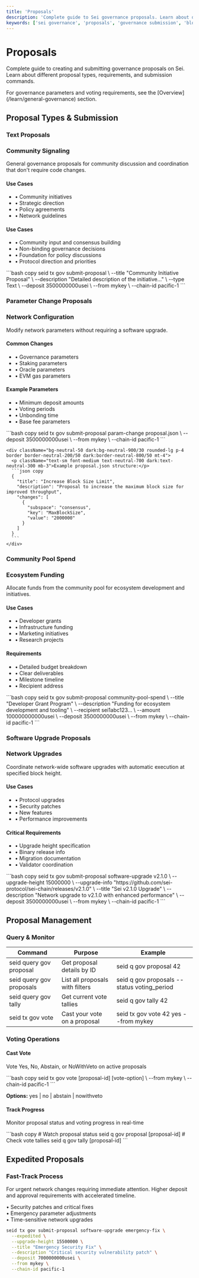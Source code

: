 ```yaml
---
title: 'Proposals'
description: 'Complete guide to Sei governance proposals. Learn about different proposal types and how to submit them.'
keywords: ['sei governance', 'proposals', 'governance submission', 'blockchain governance', 'proposal commands']
---
```



<div className="flex flex-col gap-8">

<div className="flex flex-col md:flex-row items-start gap-5">
  <div className="w-16 h-16 rounded-lg bg-emerald-100 dark:bg-emerald-900/30 flex items-center justify-center shrink-0">
    <IconGavel className="h-8 w-8 text-emerald-600" />
  </div>
  <div>
    <h1 className="text-4xl font-bold text-neutral-800 dark:text-neutral-100 mb-1">Proposals</h1>
    <p className="mt-3 text-neutral-600 dark:text-neutral-300 text-base max-w-3xl">Complete guide to creating and submitting governance proposals on Sei. Learn about different proposal types, requirements, and submission commands.</p>
  </div>
</div>

<Callout type="info" emoji="📋">
  For governance parameters and voting requirements, see the [Overview](/learn/general-governance) section.
</Callout>

## Proposal Types & Submission

### Text Proposals

<div className="border border-neutral-200 dark:border-neutral-800 rounded-lg mb-6 overflow-hidden">
  <div className="bg-neutral-50 dark:bg-neutral-900/50 px-6 py-4 border-b border-neutral-200 dark:border-neutral-800">
    <div className="flex items-center gap-3 mb-3">
      <IconFileText className="h-5 w-5 text-emerald-600" />
      <h3 className="text-lg font-semibold text-neutral-800 dark:text-neutral-200">Community Signaling</h3>
    </div>
    <p className="text-sm text-neutral-600 dark:text-neutral-400">General governance proposals for community discussion and coordination that don't require code changes.</p>
  </div>
  <div className="p-6">
    <div className="grid grid-cols-1 md:grid-cols-2 gap-6 mb-6">
      <div>
        <h4 className="font-semibold text-neutral-800 dark:text-neutral-200 mb-2">Use Cases</h4>
        <ul className="text-sm text-neutral-600 dark:text-neutral-300 space-y-1">
          <li>• Community initiatives</li>
          <li>• Strategic direction</li>
          <li>• Policy agreements</li>
          <li>• Network guidelines</li>
        </ul>
      </div>
      <div>
        <h4 className="font-semibold text-neutral-800 dark:text-neutral-200 mb-2">Use Cases</h4>
        <ul className="text-sm text-neutral-600 dark:text-neutral-300 space-y-1">
          <li>• Community input and consensus building</li>
          <li>• Non-binding governance decisions</li>
          <li>• Foundation for policy discussions</li>
          <li>• Protocol direction and priorities</li>
        </ul>
      </div>
    </div>
    ```bash copy seid tx gov submit-proposal \ --title "Community Initiative Proposal" \ --description "Detailed description of the initiative..." \ --type Text \ --deposit 3500000000usei \ --from mykey \ --chain-id pacific-1 ```
  </div>
</div>

### Parameter Change Proposals

<div className="border border-neutral-200 dark:border-neutral-800 rounded-lg mb-6 overflow-hidden">
  <div className="bg-neutral-50 dark:bg-neutral-900/50 px-6 py-4 border-b border-neutral-200 dark:border-neutral-800">
    <div className="flex items-center gap-3 mb-3">
      <IconSettings className="h-5 w-5 text-emerald-600" />
      <h3 className="text-lg font-semibold text-neutral-800 dark:text-neutral-200">Network Configuration</h3>
    </div>
    <p className="text-sm text-neutral-600 dark:text-neutral-400">Modify network parameters without requiring a software upgrade.</p>
  </div>
  <div className="p-6">
    <div className="grid grid-cols-1 md:grid-cols-2 gap-6 mb-6">
      <div>
        <h4 className="font-semibold text-neutral-800 dark:text-neutral-200 mb-2">Common Changes</h4>
        <ul className="text-sm text-neutral-600 dark:text-neutral-300 space-y-1">
          <li>• Governance parameters</li>
          <li>• Staking parameters</li>
          <li>• Oracle parameters</li>
          <li>• EVM gas parameters</li>
        </ul>
      </div>
      <div>
        <h4 className="font-semibold text-neutral-800 dark:text-neutral-200 mb-2">Example Parameters</h4>
        <ul className="text-sm text-neutral-600 dark:text-neutral-300 space-y-1">
          <li>• Minimum deposit amounts</li>
          <li>• Voting periods</li>
          <li>• Unbonding time</li>
          <li>• Base fee parameters</li>
        </ul>
      </div>
    </div>
    ```bash copy
    seid tx gov submit-proposal param-change proposal.json \
      --deposit 3500000000usei \
      --from mykey \
      --chain-id pacific-1
    ```
    
    <div className="bg-neutral-50 dark:bg-neutral-900/30 rounded-lg p-4 border border-neutral-200/50 dark:border-neutral-800/50 mt-4">
      <p className="text-sm font-medium text-neutral-700 dark:text-neutral-300 mb-3">Example proposal.json structure:</p>
      ```json copy
      {
        "title": "Increase Block Size Limit",
        "description": "Proposal to increase the maximum block size for improved throughput",
        "changes": [
          {
            "subspace": "consensus",
            "key": "MaxBlockSize", 
            "value": "2000000"
          }
        ]
      }
      ```
    </div>
  </div>
</div>

### Community Pool Spend

<div className="border border-neutral-200 dark:border-neutral-800 rounded-lg mb-6 overflow-hidden">
  <div className="bg-neutral-50 dark:bg-neutral-900/50 px-6 py-4 border-b border-neutral-200 dark:border-neutral-800">
    <div className="flex items-center gap-3 mb-3">
      <IconCoins className="h-5 w-5 text-emerald-600" />
      <h3 className="text-lg font-semibold text-neutral-800 dark:text-neutral-200">Ecosystem Funding</h3>
    </div>
    <p className="text-sm text-neutral-600 dark:text-neutral-400">Allocate funds from the community pool for ecosystem development and initiatives.</p>
  </div>
  <div className="p-6">
    <div className="grid grid-cols-1 md:grid-cols-2 gap-6 mb-6">
      <div>
        <h4 className="font-semibold text-neutral-800 dark:text-neutral-200 mb-2">Use Cases</h4>
        <ul className="text-sm text-neutral-600 dark:text-neutral-300 space-y-1">
          <li>• Developer grants</li>
          <li>• Infrastructure funding</li>
          <li>• Marketing initiatives</li>
          <li>• Research projects</li>
        </ul>
      </div>
      <div>
        <h4 className="font-semibold text-neutral-800 dark:text-neutral-200 mb-2">Requirements</h4>
        <ul className="text-sm text-neutral-600 dark:text-neutral-300 space-y-1">
          <li>• Detailed budget breakdown</li>
          <li>• Clear deliverables</li>
          <li>• Milestone timeline</li>
          <li>• Recipient address</li>
        </ul>
      </div>
    </div>
    ```bash copy seid tx gov submit-proposal community-pool-spend \ --title "Developer Grant Program" \ --description "Funding for ecosystem development and tooling" \ --recipient sei1abc123... \ --amount 100000000000usei \ --deposit 3500000000usei \ --from mykey \ --chain-id pacific-1 ```
  </div>
</div>

### Software Upgrade Proposals

<div className="border border-neutral-200 dark:border-neutral-800 rounded-lg mb-6 overflow-hidden">
  <div className="bg-neutral-50 dark:bg-neutral-900/50 px-6 py-4 border-b border-neutral-200 dark:border-neutral-800">
    <div className="flex items-center gap-3 mb-3">
      <IconArrowRight className="h-5 w-5 text-emerald-600" />
      <h3 className="text-lg font-semibold text-neutral-800 dark:text-neutral-200">Network Upgrades</h3>
    </div>
    <p className="text-sm text-neutral-600 dark:text-neutral-400">Coordinate network-wide software upgrades with automatic execution at specified block height.</p>
  </div>
  <div className="p-6">
    <div className="grid grid-cols-1 md:grid-cols-2 gap-6 mb-6">
      <div>
        <h4 className="font-semibold text-neutral-800 dark:text-neutral-200 mb-2">Use Cases</h4>
        <ul className="text-sm text-neutral-600 dark:text-neutral-300 space-y-1">
          <li>• Protocol upgrades</li>
          <li>• Security patches</li>
          <li>• New features</li>
          <li>• Performance improvements</li>
        </ul>
      </div>
      <div>
        <h4 className="font-semibold text-neutral-800 dark:text-neutral-200 mb-2">Critical Requirements</h4>
        <ul className="text-sm text-neutral-600 dark:text-neutral-300 space-y-1">
          <li>• Upgrade height specification</li>
          <li>• Binary release info</li>
          <li>• Migration documentation</li>
          <li>• Validator coordination</li>
        </ul>
      </div>
    </div>
    ```bash copy seid tx gov submit-proposal software-upgrade v2.1.0 \ --upgrade-height 15000000 \ --upgrade-info "https://github.com/sei-protocol/sei-chain/releases/v2.1.0" \ --title "Sei v2.1.0 Upgrade" \ --description "Network upgrade to v2.1.0 with enhanced performance" \ --deposit 3500000000usei \ --from mykey \ --chain-id pacific-1 ```
  </div>
</div>

## Proposal Management

### Query & Monitor

<div className="overflow-x-auto mb-8">
  <table className="min-w-full border border-neutral-200 dark:border-neutral-800 rounded-lg">
    <thead className="bg-neutral-50 dark:bg-neutral-900">
      <tr>
        <th className="text-left py-3 px-4 font-semibold text-neutral-800 dark:text-neutral-200 border-b border-neutral-200 dark:border-neutral-800">Command</th>
        <th className="text-left py-3 px-4 font-semibold text-neutral-800 dark:text-neutral-200 border-b border-neutral-200 dark:border-neutral-800">Purpose</th>
        <th className="text-left py-3 px-4 font-semibold text-neutral-800 dark:text-neutral-200 border-b border-neutral-200 dark:border-neutral-800">Example</th>
      </tr>
    </thead>
    <tbody>
      <tr className="border-b border-neutral-100 dark:border-neutral-800/50">
        <td className="py-3 px-4 font-mono text-sm text-emerald-600 dark:text-emerald-400 bg-neutral-50/50 dark:bg-neutral-900/30">seid query gov proposal</td>
        <td className="py-3 px-4 text-neutral-600 dark:text-neutral-400">Get proposal details by ID</td>
        <td className="py-3 px-4 font-mono text-xs text-neutral-500">seid q gov proposal 42</td>
      </tr>
      <tr className="border-b border-neutral-100 dark:border-neutral-800/50">
        <td className="py-3 px-4 font-mono text-sm text-emerald-600 dark:text-emerald-400 bg-neutral-50/50 dark:bg-neutral-900/30">seid query gov proposals</td>
        <td className="py-3 px-4 text-neutral-600 dark:text-neutral-400">List all proposals with filters</td>
        <td className="py-3 px-4 font-mono text-xs text-neutral-500">seid q gov proposals --status voting_period</td>
      </tr>
      <tr className="border-b border-neutral-100 dark:border-neutral-800/50">
        <td className="py-3 px-4 font-mono text-sm text-emerald-600 dark:text-emerald-400 bg-neutral-50/50 dark:bg-neutral-900/30">seid query gov tally</td>
        <td className="py-3 px-4 text-neutral-600 dark:text-neutral-400">Get current vote tallies</td>
        <td className="py-3 px-4 font-mono text-xs text-neutral-500">seid q gov tally 42</td>
      </tr>
      <tr>
        <td className="py-3 px-4 font-mono text-sm text-emerald-600 dark:text-emerald-400 bg-neutral-50/50 dark:bg-neutral-900/30">seid tx gov vote</td>
        <td className="py-3 px-4 text-neutral-600 dark:text-neutral-400">Cast your vote on a proposal</td>
        <td className="py-3 px-4 font-mono text-xs text-neutral-500">seid tx gov vote 42 yes --from mykey</td>
      </tr>
    </tbody>
  </table>
</div>

### Voting Operations

<div className="grid grid-cols-1 lg:grid-cols-2 gap-6 mb-8">
  
  <div className="border border-neutral-200 dark:border-neutral-800 rounded-lg p-6">
    <div className="flex items-center gap-3 mb-4">
      <IconCheck className="h-5 w-5 text-emerald-600" />
      <h4 className="font-semibold text-neutral-800 dark:text-neutral-200">Cast Vote</h4>
    </div>
    <p className="text-sm text-neutral-600 dark:text-neutral-400 mb-4">Vote Yes, No, Abstain, or NoWithVeto on active proposals</p>
    ```bash copy
    seid tx gov vote [proposal-id] [vote-option] \
      --from mykey \
      --chain-id pacific-1
    ```
    <div className="mt-3 text-xs text-neutral-500 dark:text-neutral-400">
      <p><strong>Options:</strong> yes | no | abstain | nowithveto</p>
    </div>
  </div>

<div className="border border-neutral-200 dark:border-neutral-800 rounded-lg p-6">
  <div className="flex items-center gap-3 mb-4">
    <IconEye className="h-5 w-5 text-emerald-600" />
    <h4 className="font-semibold text-neutral-800 dark:text-neutral-200">Track Progress</h4>
  </div>
  <p className="text-sm text-neutral-600 dark:text-neutral-400 mb-4">Monitor proposal status and voting progress in real-time</p>
  ```bash copy # Watch proposal status seid q gov proposal [proposal-id] # Check vote tallies seid q gov tally [proposal-id] ```
</div>

</div>

## Expedited Proposals

<div className="bg-neutral-50 dark:bg-neutral-900/50 rounded-lg p-6 mb-8">
  <div className="flex items-start gap-4">
    <div className="w-12 h-12 rounded-lg bg-emerald-100 dark:bg-emerald-900/50 flex items-center justify-center shrink-0">
      <IconClock className="h-6 w-6 text-emerald-600" />
    </div>
    <div>
      <h3 className="text-lg font-semibold text-neutral-900 dark:text-neutral-100 mb-2">Fast-Track Process</h3>
      <p className="text-sm text-neutral-600 dark:text-neutral-400 mb-4">For urgent network changes requiring immediate attention. Higher deposit and approval requirements with accelerated timeline.</p>
      <div className="flex flex-col gap-2 text-sm text-neutral-600 dark:text-neutral-300">
        <div>• Security patches and critical fixes</div>
        <div>• Emergency parameter adjustments</div>
        <div>• Time-sensitive network upgrades</div>
      </div>
    </div>
  </div>
</div>

```bash copy
seid tx gov submit-proposal software-upgrade emergency-fix \
  --expedited \
  --upgrade-height 15500000 \
  --title "Emergency Security Fix" \
  --description "Critical security vulnerability patch" \
  --deposit 7000000000usei \
  --from mykey \
  --chain-id pacific-1
```

</div>
